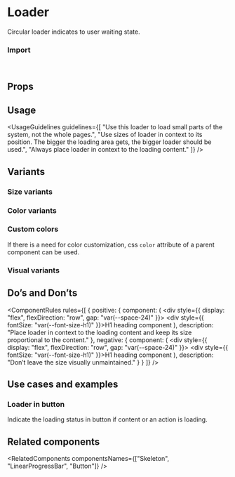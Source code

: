 
<Meta of={LoaderStories} />

# Loader

Circular loader indicates to user waiting state.

<Canvas of={LoaderStories.Overview} />

### Import

```js
import { Loader } from "@vibe/core";
```

## Props

<PropsTable />

## Usage

<UsageGuidelines
  guidelines={[
    "Use this loader to load small parts of the system, not the whole pages.",
    "Use sizes of loader in context to its position. The bigger the loading area gets, the bigger loader should be used.",
    "Always place loader in context to the loading content."
  ]}
/>

<TipSkeleton />

## Variants

### Size variants

<Canvas of={LoaderStories.SizeVariants} />

### Color variants

<Canvas of={LoaderStories.ColorVariants} />

### Custom colors

If there is a need for color customization, css `color` attribute of a parent component can be used.

<Canvas of={LoaderStories.CustomColors} />

### Visual variants

<Canvas of={LoaderStories.VisualVariants} />

## Do’s and Don’ts

<ComponentRules
  rules={[
    {
      positive: {
        component: (
          <div style={{ display: "flex", flexDirection: "row", gap: "var(--space-24)" }}>
            <div style={{ fontSize: "var(--font-size-h1)" }}>H1 heading component</div>
            <Loader size="small" hasBackground />
          </div>
        ),
        description: "Place loader in context to the loading content and keep its size proportional to the content."
      },
      negative: {
        component: (
          <div style={{ display: "flex", flexDirection: "row", gap: "var(--space-24)" }}>
            <div style={{ fontSize: "var(--font-size-h1)" }}>H1 heading component</div>
            <Loader size="large" hasBackground />
          </div>
        ),
        description: "Don’t leave the size visually unmaintained."
      }
    }
  ]}
/>

## Use cases and examples

### Loader in button

Indicate the loading status in button if content or an action is loading.

<Canvas of={LoaderStories.LoaderInButton} />

## Related components

<RelatedComponents componentsNames={["Skeleton", "LinearProgressBar", "Button"]} />
